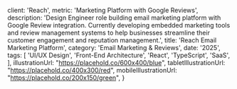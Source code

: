 
  client: 'Reach',
  metric: 'Marketing Platform with Google Reviews',
  description: 'Design Engineer role building email marketing platform with Google Review integration. Currently developing embedded marketing tools and review management systems to help businesses streamline their customer engagement and reputation management.',
  title: 'Reach Email Marketing Platform',
  category: 'Email Marketing & Reviews',
  date: '2025',
  tags: [
    'UI/UX Design',
    'Front-End Architecture',
    'React',
    'TypeScript',
    'SaaS',
  ],
  illustrationUrl: "https://placehold.co/600x400/blue",
  tabletIllustrationUrl: "https://placehold.co/400x300/red",
  mobileIllustrationUrl: "https://placehold.co/200x150/green",
}

<ProjectMetadata
  client={metadata.client}
  metric={metadata.metric}
  category={metadata.category}
  date={metadata.date}
  tags={metadata.tags}
/>
